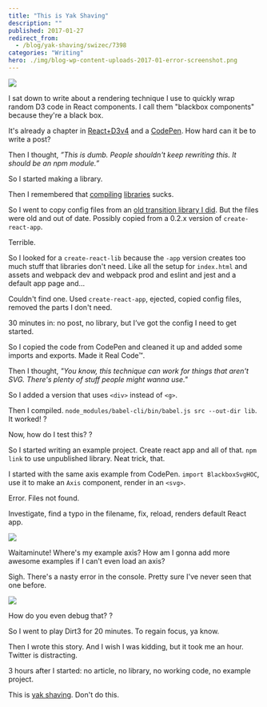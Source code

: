 ```yaml
---
title: "This is Yak Shaving"
description: ""
published: 2017-01-27
redirect_from:
  - /blog/yak-shaving/swizec/7398
categories: "Writing"
hero: ./img/blog-wp-content-uploads-2017-01-error-screenshot.png
---
```


![](./img/t0XHtgJ.gif)

I sat down to write about a rendering technique I use to quickly wrap random D3 code in React components. I call them "blackbox components" because they're a black box.

It's already a chapter in [React+D3v4](https://gumroad.com/l/mTWg) and a [CodePen](https://codepen.io/swizec/pen/woNjVw). How hard can it be to write a post?

Then I thought, _”This is dumb. People shouldn't keep rewriting this. It should be an npm module.”_

So I started making a library.

Then I remembered that [compiling](https://swizec.com/blog/livecoding-19-its-hard-to-package-a-library/swizec/6927) [libraries](https://swizec.com/blog/livecoding-21-use-babel-for-libraries-not-webpack/swizec/6982) sucks.

So I went to copy config files from an [old transition library I did](https://github.com/Swizec/react-transitionable-component). But the files were old and out of date. Possibly copied from a 0.2.x version of `create-react-app`.

Terrible.

So I looked for a `create-react-lib` because the `-app` version creates too much stuff that libraries don't need. Like all the setup for `index.html` and assets and webpack dev and webpack prod and eslint and jest and a default app page and…

Couldn't find one. Used `create-react-app`, ejected, copied config files, removed the parts I don't need.

30 minutes in: no post, no library, but I’ve got the config I need to get started.

So I copied the code from CodePen and cleaned it up and added some imports and exports. Made it Real Code™.

Then I thought, _"You know, this technique can work for things that aren't SVG. There's plenty of stuff people might wanna use."_

So I added a version that uses `<div>` instead of `<g>`.

Then I compiled. `node_modules/babel-cli/bin/babel.js src --out-dir lib`. It worked! ?

Now, how do I test this? ?

So I started writing an example project. Create react app and all of that. `npm link` to use unpublished library. Neat trick, that.

I started with the same axis example from CodePen. `import BlackboxSvgHOC`, use it to make an `Axis` component, render in an `<svg>`.

Error. Files not found.

Investigate, find a typo in the filename, fix, reload, renders default React app.

![](./img/blog-wp-content-uploads-2017-01-default-app.gif)

Waitaminute! Where's my example axis? How am I gonna add more awesome examples if I can't even load an axis?

Sigh. There's a nasty error in the console. Pretty sure I've never seen that one before.

![](./img/blog-wp-content-uploads-2017-01-error-screenshot.png)

How do you even debug that? ?

So I went to play Dirt3 for 20 minutes. To regain focus, ya know.

Then I wrote this story. And I wish I was kidding, but it took me an hour. Twitter is distracting.

3 hours after I started: no article, no library, no working code, no example project.

This is [yak shaving](https://en.wiktionary.org/wiki/yak_shaving). Don't do this.
